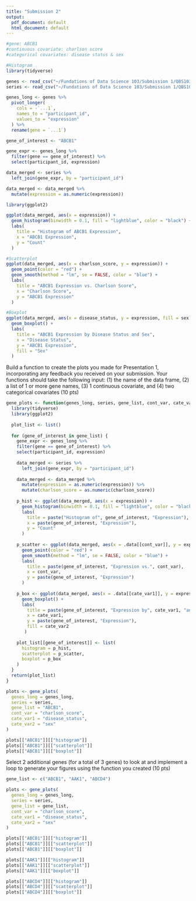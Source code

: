 ```yaml
---
title: "Submission 2"
output:
  pdf_document: default
  html_document: default
---
```


```r
#gene: ABCB1
#continuous covariate: charlson score
#categorical covariates: disease status & sex
```

```r
#Histogram
library(tidyverse)

genes <- read_csv("~/Fundations of Data Science 103/Submission 1/QBS103_GSE157103_genes.csv")
series <- read_csv("~/Fundations of Data Science 103/Submission 1/QBS103_GSE157103_series_matrix-1.csv")

genes_long <- genes %>%
  pivot_longer(
    cols = -`...1`,
    names_to = "participant_id",
    values_to = "expression"  
  ) %>%
  rename(gene = `...1`)

gene_of_interest <- "ABCB1"

gene_expr <- genes_long %>%
  filter(gene == gene_of_interest) %>%
  select(participant_id, expression)

data_merged <- series %>%
  left_join(gene_expr, by = "participant_id")

data_merged <- data_merged %>%
  mutate(expression = as.numeric(expression))

library(ggplot2)

ggplot(data_merged, aes(x = expression)) +
  geom_histogram(binwidth = 0.1, fill = "lightblue", color = "black") +
  labs(
    title = "Histogram of ABCB1 Expression",
    x = "ABCB1 Expression",
    y = "Count"
  ) 

```

```r
#Scatterplot
ggplot(data_merged, aes(x = charlson_score, y = expression)) +
  geom_point(color = "red") +
  geom_smooth(method = "lm", se = FALSE, color = "blue") +
  labs(
    title = "ABCB1 Expression vs. Charlson Score",
    x = "Charlson Score",
    y = "ABCB1 Expression"
  ) 

```
```r
#Boxplot
ggplot(data_merged, aes(x = disease_status, y = expression, fill = sex)) +
  geom_boxplot() +
  labs(
    title = "ABCB1 Expression by Disease Status and Sex",
    x = "Disease Status",
    y = "ABCB1 Expression",
    fill = "Sex"
  ) 

```
  
  Build a function to create the plots you made for Presentation 1, incorporating any feedback you received on your submission. Your functions should take the following input: (1) the name of the data frame, (2) a list of 1 or more gene names, (3) 1 continuous covariate, and (4) two categorical covariates (10 pts)
  
```r
gene_plots <- function(genes_long, series, gene_list, cont_var, cate_var1, cate_var2){
  library(tidyverse)
  library(ggplot2)
  
  plot_list <- list()
  
  for (gene_of_interest in gene_list) {
    gene_expr <- genes_long %>%
    filter(gene == gene_of_interest) %>%
    select(participant_id, expression)
    
    data_merged <- series %>%
      left_join(gene_expr, by = "participant_id")
  
    data_merged <- data_merged %>%
      mutate(expression = as.numeric(expression)) %>%
      mutate(charlson_score = as.numeric(charlson_score))
  
    p_hist <- ggplot(data_merged, aes(x = expression)) +
      geom_histogram(binwidth = 0.1, fill = "lightblue", color = "black") +
      labs(
        title = paste("Histogram of", gene_of_interest, "Expression"),
        x = paste(gene_of_interest, "Expression"),
        y = "Count"
      )
  
    p_scatter <- ggplot(data_merged, aes(x = .data[[cont_var]], y = expression)) +
      geom_point(color = "red") +
      geom_smooth(method = "lm", se = FALSE, color = "blue") +
      labs(
        title = paste(gene_of_interest, "Expression vs.", cont_var),
        x = cont_var,
        y = paste(gene_of_interest, "Expression")
      )
  
    p_box <- ggplot(data_merged, aes(x = .data[[cate_var1]], y = expression, fill = .data[[cate_var2]])) +
      geom_boxplot() +
      labs(
        title = paste(gene_of_interest, "Expression by", cate_var1, "and", cate_var2),
        x = cate_var1,
        y = paste(gene_of_interest, "Expression"),
        fill = cate_var2
       )
  
    plot_list[[gene_of_interest]] <- list(
      histogram = p_hist,
      scatterplot = p_scatter,
      boxplot = p_box
    )
  }
  return(plot_list)
}
```

```r
plots <- gene_plots(
  genes_long = genes_long,
  series = series,
  gene_list = "ABCB1",
  cont_var = "charlson_score",
  cate_var1 = "disease_status",
  cate_var2 = "sex"
)

plots[["ABCB1"]][["histogram"]]
plots[["ABCB1"]][["scatterplot"]]
plots[["ABCB1"]][["boxplot"]]

```
  
Select 2 additional genes (for a total of 3 genes) to look at and implement a loop to generate your figures using the function you created (10 pts)

```r
gene_list <- c("ABCB1", "AAK1", "ABCD4")

plots <- gene_plots(
  genes_long = genes_long,
  series = series,
  gene_list = gene_list,
  cont_var = "charlson_score",
  cate_var1 = "disease_status",
  cate_var2 = "sex"
)

plots[["ABCB1"]][["histogram"]]
plots[["ABCB1"]][["scatterplot"]]
plots[["ABCB1"]][["boxplot"]]

plots[["AAK1"]][["histogram"]]
plots[["AAK1"]][["scatterplot"]]
plots[["AAK1"]][["boxplot"]]

plots[["ABCD4"]][["histogram"]]
plots[["ABCD4"]][["scatterplot"]]
plots[["ABCD4"]][["boxplot"]]
```


